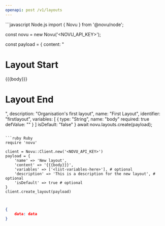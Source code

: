 ```yaml
---
openapi: post /v1/layouts
---
```


<RequestExample>
```javascript Node.js
import { Novu } from '@novu/node';

const novu = new Novu('<NOVU_API_KEY>');

const payload = {
  content: "<h1>Layout Start</h1>{{{body}}}<h1>Layout End</h1>",
  description: "Organisation's first layout",
  name: "First Layout",
  identifier: "firstlayout",
  variables: [
    {
      type: "String",
      name: "body"
      required: true
      defValue: ""
    }
  ]
  isDefault: "false"
}
await novu.layouts.create(payload);
```

```ruby Ruby
require 'novu'

client = Novu::Client.new('<NOVU_API_KEY>')
payload = {
    'name' => 'New layout',
    'content' => '{{{body}}}',
    'variables' => ['<list-variables-here>'], # optional
    'description' => 'This is a description for the new layout', # optional
    'isDefault' => true # optional
}
client.create_layout(payload)
```

```python Python

```

```java Java

```

</RequestExample>

<ResponseExample>

```json Response
{
    data: data
}
```

</ResponseExample>